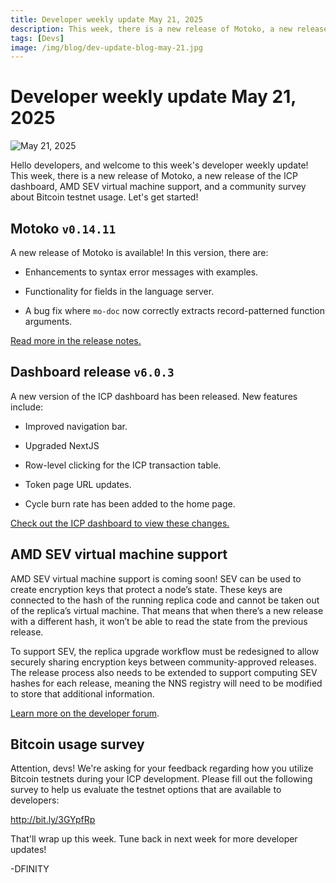 ```yaml
---
title: Developer weekly update May 21, 2025
description: This week, there is a new release of Motoko, a new release of the ICP dashboard, AMD SEV virtual machine support, and a community survey about Bitcoin testnet usage.
tags: [Devs]
image: /img/blog/dev-update-blog-may-21.jpg
---
```


# Developer weekly update May 21, 2025

![May 21, 2025](../../static/img/blog/dev-update-blog-may-21.jpg)

Hello developers, and welcome to this week's developer weekly update! This week, there is a new release of Motoko, a new release of the ICP dashboard, AMD SEV virtual machine support, and a community survey about Bitcoin testnet usage. Let's get started!

## Motoko  `v0.14.11`

A new release of Motoko is available! In this version, there are:

- Enhancements to syntax error messages with examples.

- Functionality for fields in the language server.

- A bug fix where `mo-doc` now correctly extracts record-patterned function arguments.

[Read more in the release notes.](https://github.com/dfinity/motoko/releases/tag/0.14.11)

## Dashboard release `v6.0.3`

A new version of the ICP dashboard has been released. New features include:

- Improved navigation bar.

- Upgraded NextJS

- Row-level clicking for the ICP transaction table.

- Token page URL updates.

- Cycle burn rate has been added to the home page.

[Check out the ICP dashboard to view these changes.](https://dashboard.internetcomputer.org/)

## AMD SEV virtual machine support

AMD SEV virtual machine support is coming soon! SEV can be used to create encryption keys that protect a node’s state. These keys are connected to the hash of the running replica code and cannot be taken out of the replica’s virtual machine. That means that when there’s a new release with a different hash, it won’t be able to read the state from the previous release.

To support SEV, the replica upgrade workflow must be redesigned to allow securely sharing encryption keys between community-approved releases. The release process also needs to be extended to support computing SEV hashes for each release, meaning the NNS registry will need to be modified to store that additional information.

[Learn more on the developer forum](https://forum.dfinity.org/t/amd-sev-virtual-machine-support/6156/65?u=marc0olo).

## Bitcoin usage survey

Attention, devs! We're asking for your feedback regarding how you utilize Bitcoin testnets during your ICP development. Please fill out the following survey to help us evaluate the testnet options that are available to developers:

http://bit.ly/3GYpfRp

That'll wrap up this week. Tune back in next week for more developer updates!

-DFINITY


